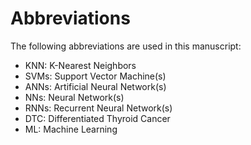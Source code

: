 # Abbreviations

The following abbreviations are used in this manuscript:

- KNN: K-Nearest Neighbors
- SVMs: Support Vector Machine(s)
- ANNs: Artificial Neural Network(s)
- NNs: Neural Network(s)
- RNNs: Recurrent Neural Network(s)
- DTC: Differentiated Thyroid Cancer
- ML: Machine Learning